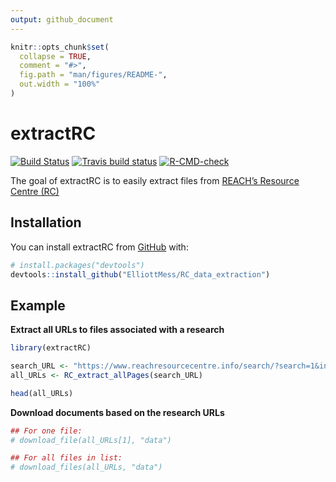 ```yaml
---
output: github_document
---
```



```r
knitr::opts_chunk$set(
  collapse = TRUE,
  comment = "#>",
  fig.path = "man/figures/README-",
  out.width = "100%"
)
```

# extractRC

<!-- badges: start -->
[![Build Status](https://travis-ci.com/ElliottMess/RC_data_extraction.svg?branch=main)](https://travis-ci.com/ElliottMess/RC_data_extraction)
[![Travis build status](https://travis-ci.com/ElliottMess/RC_data_extraction.svg?branch=main)](https://travis-ci.com/ElliottMess/RC_data_extraction)
[![R-CMD-check](https://github.com/ElliottMess/RC_data_extraction/workflows/R-CMD-check/badge.svg)](https://github.com/ElliottMess/RC_data_extraction/actions)
<!-- badges: end -->

The goal of extractRC is to easily extract files from [REACH's Resource Centre (RC)](https://www.reachresourcecentre.info/)

## Installation


You can install extractRC from [GitHub](https://github.com/) with:

``` r
# install.packages("devtools")
devtools::install_github("ElliottMess/RC_data_extraction")
```
## Example

**Extract all URLs to files associated with a research**


```r
library(extractRC)

search_URL <- "https://www.reachresourcecentre.info/search/?search=1&initiative%5B%5D=reach&ptype%5B%5D=dataset-database&dates=&keywords=JMMI"
all_URLs <- RC_extract_allPages(search_URL)

head(all_URLs)
```

**Download documents based on the research URLs**

```r
## For one file:
# download_file(all_URLs[1], "data")

## For all files in list:
# download_files(all_URLs, "data")
```

